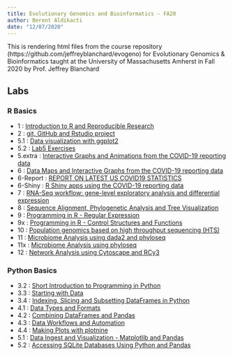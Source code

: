 ```yaml
---
title: Evolutionary Genomics and Bioinformatics - FA20
author: Berent Aldikacti
date: "12/07/2020"
---
```


This is rendering html files from the course repository  (https://github.com/jeffreyblanchard/evogeno) for Evolutionary Genomics & Bioinformatics taught at the University of Massachusetts Amherst in Fall 2020 by Prof. Jeffrey Blanchard

## Labs

### R Basics

* 1 : [Introduction to R and Reproducible Research](Lab1_BA.html)
* 2 : [git, GitHub and Rstudio project](Lab2_BA.html)
* 5.1 : [Data visualization with ggplot2](Lab5.1-R_BA.html)
* 5.2 : [Lab5 Exercises](Lab5.2-R_BA.html)
* 5.extra : [Interactive Graphs and Animations from the COVID-19 reporting data](Lab5extra-R_BA.html)
* 6 : [Data Maps and Interactive Graphs from the COVID-19 reporting data](Lab6-R_BA.html)
* 6-Report : [REPORT ON LATEST US COVID19 STATISTICS](Lab6-report-R.html)
* 6-Shiny : [R Shiny apps using the COVID-19 reporting data](https://berent-aldikacti.shinyapps.io/Lab6-Shiny/)
* 7 : [RNA-Seq workflow: gene-level exploratory analysis and differential expression](Lab7_BA.html)
* 8 : [Sequence Alignment, Phylogenetic Analysis and Tree Visualization](Lab8-BA.html)
* 9 : [Programming in R - Regular Expression](Lab9-BA.html)
* 9x : [Programming in R - Control Structures and Functions](Lab9x.html)
* 10 : [Population genomics based on high throughput sequencing (HTS)](Lab10-BA.html)
* 11 : [Microbiome Analysis using dada2 and phyloseq](Lab11-BA.html)
* 11x : [Microbiome Analysis using phyloseq](Lab11x-BA.html)
* 12 : [Network Analysis using Cytoscape and RCy3](Lab12-BA.html)



### Python Basics
* 3.2 : [Short Introduction to Programming in Python](Lab3-2_BA.html)
* 3.3 : [Starting with Data](Lab3-3-Python_BA.html)
* 3.4 : [Indexing, Slicing and Subsetting DataFrames in Python](Lab3-4-Python_BA.html)
* 4.1 : [Data Types and Formats](Lab4-1-Python_BA.html)
* 4.2 : [Combining DataFrames and Pandas](Lab4-2-Python_BA.html)
* 4.3 : [Data Workflows and Automation](Lab4-3-Python_BA.html)
* 4.4 : [Making Plots with plotnine](Lab4-4-Python_BA.html)
* 5.1 : [Data Ingest and Visualization - Matplotlib and Pandas](Lab5-1-Python_BA.html)
* 5.2 : [Accessing SQLite Databases Using Python and Pandas](Lab5-2-Python_BA.html)
